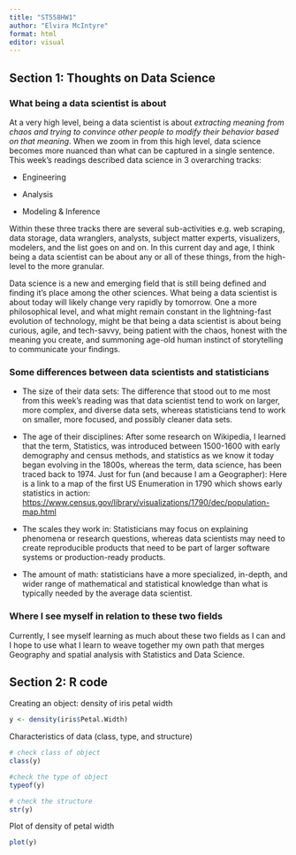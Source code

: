 ```yaml
---
title: "ST558HW1"
author: "Elvira McIntyre"
format: html
editor: visual
---
```


## Section 1: Thoughts on Data Science

### What being a data scientist is about

At a very high level, being a data scientist is about *extracting meaning from chaos and trying to convince other people to modify their behavior based on that meaning*. When we zoom in from this high level, data science becomes more nuanced than what can be captured in a single sentence. This week's readings described data science in 3 overarching tracks:

-   Engineering

-   Analysis

-   Modeling & Inference

Within these three tracks there are several sub-activities e.g. web scraping, data storage, data wranglers, analysts, subject matter experts, visualizers, modelers, and the list goes on and on. In this current day and age, I think being a data scientist can be about any or all of these things, from the high-level to the more granular.

Data science is a new and emerging field that is still being defined and finding it's place among the other sciences. What being a data scientist is about today will likely change very rapidly by tomorrow. One a more philosophical level, and what might remain constant in the lightning-fast evolution of technology, might be that being a data scientist is about being curious, agile, and tech-savvy, being patient with the chaos, honest with the meaning you create, and summoning age-old human instinct of storytelling to communicate your findings.

### Some differences between data scientists and statisticians

-   The size of their data sets: The difference that stood out to me most from this week's reading was that data scientist tend to work on larger, more complex, and diverse data sets, whereas statisticians tend to work on smaller, more focused, and possibly cleaner data sets.

-   The age of their disciplines: After some research on Wikipedia, I learned that the term, Statistics, was introduced between 1500-1600 with early demography and census methods, and statistics as we know it today began evolving in the 1800s, whereas the term, data science, has been traced back to 1974. Just for fun (and because I am a Geographer): Here is a link to a map of the first US Enumeration in 1790 which shows early statistics in action: <https://www.census.gov/library/visualizations/1790/dec/population-map.html>

-   The scales they work in: Statisticians may focus on explaining phenomena or research questions, whereas data scientists may need to create reproducible products that need to be part of larger software systems or production-ready products.

-   The amount of math: statisticians have a more specialized, in-depth, and wider range of mathematical and statistical knowledge than what is typically needed by the average data scientist.

### Where I see myself in relation to these two fields

Currently, I see myself learning as much about these two fields as I can and I hope to use what I learn to weave together my own path that merges Geography and spatial analysis with Statistics and Data Science.

## Section 2: R code

Creating an object: density of iris petal width

```r
y <- density(iris$Petal.Width)
```

Characteristics of data (class, type, and structure)

```r
# check class of object
class(y)

#check the type of object
typeof(y)

# check the structure
str(y)

```

Plot of density of petal width

```r
plot(y)
```
